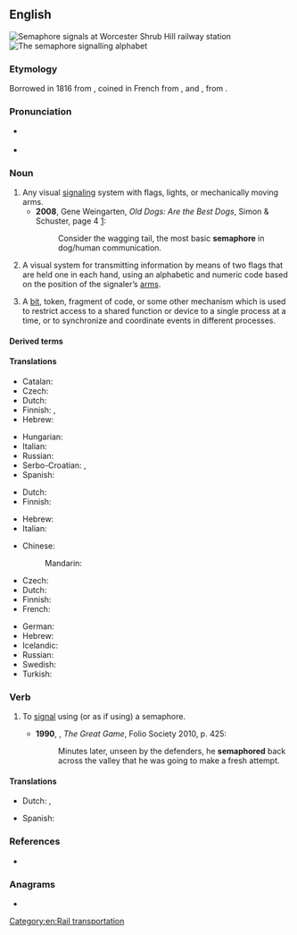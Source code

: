 {{also|Semaphore|sémaphore}}
==English==
{{wikipedia}}
[[File:Wsh signals.jpg|thumb|right|'''Semaphore''' signals at [[w:Worcester Shrub Hill railway station|Worcester Shrub Hill railway station]]]]
[[File:Semaphore alphabet (Signalling, 1918).jpg|thumb|right|The '''semaphore''' signalling alphabet]]

===Etymology===
Borrowed in 1816 from {{der|en|fr|sémaphore}}, coined in French from {{der|en|grc|σῆμα||sign}}, and {{m|grc||-φορος|bearing, bearer}}, from {{m|grc|φέρω||to bear, carry}}.

===Pronunciation===
* {{a|UK}} {{IPA|/ˈsɛ.mə.fɔː/|lang=en}}
* {{audio|LL-Q1860 (eng)-I learned some phrases-semaphore.wav|Audio (UK)|lang=en}}

===Noun===
{{en-noun|~}}

# Any visual [[signaling]] system with flags, lights, or mechanically moving arms.
#* '''2008''', Gene Weingarten, ''Old Dogs: Are the Best Dogs'', Simon & Schuster, page 4 [http://books.google.com/books?id=GOUMoGLf9tYC&printsec=frontcover&dq=gene+weingarten&source=bl&ots=BgRdWbPGYP&sig=gd-Mgu3cNEgerci0w2psNOA6ZjM&hl=en&sa=X&ei=GDIVUNqbDcOYqAGZx4HgBQ&ved=0CDgQ6AEwAQ#v=onepage&q=semaphore&f=false]:
#*: Consider the wagging tail, the most basic '''semaphore''' in dog/human communication.
# A visual system for transmitting information by means of two flags that are held one in each hand, using an alphabetic and numeric code based on the position of the signaler’s [[arm]]s.
# {{lb|en|computing}} A [[bit]], token, fragment of code, or some other mechanism which is used to restrict access to a shared function or device to a single process at a time, or to synchronize and coordinate events in different processes.
#: {{ux|en|The thread increments the '''semaphore''' to prevent other threads from entering the [[critical section]] at the same time.}}

====Derived terms====
{{der2|en
|flag semaphore
|semaphore plant
|semaphoric
|semaphorin
|semaphorist}}

====Translations====
{{trans-top|visual signaling system}}
* Catalan: {{t+|ca|semàfor|m}}
* Czech: {{t+|cs|semafor|m}}
* Dutch: {{t+|nl|semafoor|m}}
* Finnish: {{t|fi|opastin}}, {{t|fi|opastinjärjestelmä}}
* Hebrew: {{t+|he|סמפור|m|tr=semafor}}
{{trans-mid}}
* Hungarian: {{t+|hu|szemafor}}
* Italian: {{t+|it|semaforo}}
* Russian: {{t+|ru|семафо́р|m}}
* Serbo-Croatian: {{t|sh|се̏мафо̄р|m|sc=Cyrl}}, {{t+|sh|sȅmafōr|m}}
* Spanish: {{t+|es|semáforo}}
{{trans-bottom}}

{{trans-top|visual signaling with flags}}
* Dutch: {{t+|nl|semafoor|m}}
* Finnish: {{t|fi|lippuviittoilu}}
{{trans-mid}}
* Hebrew: {{t+|he|סמפור|m|tr=semafor}}
* Italian: {{t|it|semaforo marittimo|m}}
{{trans-bottom}}

{{trans-top|computing term}}
* Chinese:
*: Mandarin: {{t-needed|cmn}}
* Czech: {{t+|cs|semafor|m}}
* Dutch: {{t+|nl|semafoor|m}}
* Finnish: {{t+|fi|semafori}}
* French: {{t+|fr|sémaphore|m}}
{{trans-mid}}
* German: {{t|de|Semaphor|m}}
* Hebrew: {{t+|he|סמפור|m|tr=semafor}}
* Icelandic: {{t|is|veif|f}}
* Russian: {{t-needed|ru}}
* Swedish: {{t+|sv|semafor|c}}
* Turkish: {{t+|tr|semafor}}
{{trans-bottom}}

===Verb===
{{en-verb|semaphor}}

# {{lb|en|transitive|intransitive}} To [[signal]] using (or as if using) a semaphore.
#* '''1990''', {{w|Peter Hopkirk}}, ''The Great Game'', Folio Society 2010, p. 425:
#*: Minutes later, unseen by the defenders, he '''semaphored''' back across the valley that he was going to make a fresh attempt.

====Translations====
{{trans-top|to signal using semaphore}}
* Dutch: {{t+|nl|signaleren}}, {{t+|nl|seinen}}
{{trans-mid}}
* Spanish: {{t+|es|semáforo|m}}
{{trans-bottom}}

===References===
* {{R:Lexico}}

===Anagrams===
* {{anagrams|en|a=aeehmoprs|mesohepar}}

[[Category:en:Rail transportation]]
